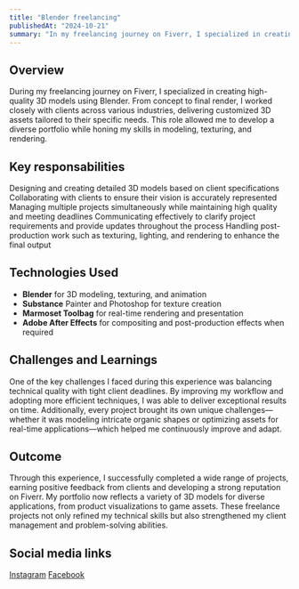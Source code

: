```yaml
---
title: "Blender freelancing"
publishedAt: "2024-10-21"
summary: "In my freelancing journey on Fiverr, I specialized in creating high-quality 3D models using Blender. I worked with clients from various industries, transforming their ideas into detailed 3D assets. From modeling and texturing to rendering, I handled every stage of production while meeting deadlines and maintaining a high standard of quality. This experience allowed me to expand my technical skills, improve client communication, and build a diverse portfolio of successful projects."
---
```


## Overview

During my freelancing journey on Fiverr, I specialized in creating high-quality 3D models using Blender. From concept to final render, I worked closely with clients across various industries, delivering customized 3D assets tailored to their specific needs. This role allowed me to develop a diverse portfolio while honing my skills in modeling, texturing, and rendering.

## Key responsabilities

Designing and creating detailed 3D models based on client specifications
Collaborating with clients to ensure their vision is accurately represented
Managing multiple projects simultaneously while maintaining high quality and meeting deadlines
Communicating effectively to clarify project requirements and provide updates throughout the process
Handling post-production work such as texturing, lighting, and rendering to enhance the final output

## Technologies Used

- **Blender** for 3D modeling, texturing, and animation
- **Substance** Painter and Photoshop for texture creation
- **Marmoset Toolbag** for real-time rendering and presentation
- **Adobe After Effects** for compositing and post-production effects when required

## Challenges and Learnings

One of the key challenges I faced during this experience was balancing technical quality with tight client deadlines. By improving my workflow and adopting more efficient techniques, I was able to deliver exceptional results on time. Additionally, every project brought its own unique challenges—whether it was modeling intricate organic shapes or optimizing assets for real-time applications—which helped me continuously improve and adapt.

## Outcome

Through this experience, I successfully completed a wide range of projects, earning positive feedback from clients and developing a strong reputation on Fiverr. My portfolio now reflects a variety of 3D models for diverse applications, from product visualizations to game assets. These freelance projects not only refined my technical skills but also strengthened my client management and problem-solving abilities.

## Social media links
<a href="https://www.instagram.com/technogods.team/">Instagram</a>
<a href="https://www.facebook.com/technogods/">Facebook</a>
